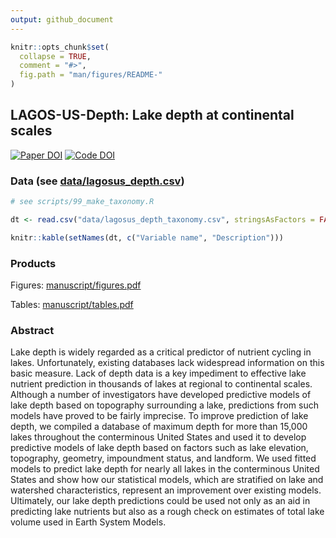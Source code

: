 ```yaml
---
output: github_document
---
```


<!-- README.md is generated from README.Rmd. Please edit that file -->

```r
knitr::opts_chunk$set(
  collapse = TRUE,
  comment = "#>",
  fig.path = "man/figures/README-"
)
```

## LAGOS-US-Depth: Lake depth at continental scales

[![Paper DOI](https://img.shields.io/badge/Paper-DOI-blue.svg)]() [![Code DOI](https://zenodo.org/badge/123951266.svg)](https://zenodo.org/badge/latestdoi/123951266)

### Data (see [data/lagosus_depth.csv]())

```r
# see scripts/99_make_taxonomy.R

dt <- read.csv("data/lagosus_depth_taxonomy.csv", stringsAsFactors = FALSE)

knitr::kable(setNames(dt, c("Variable name", "Description")))
```

### Products

Figures: [manuscript/figures.pdf](manuscript/figures.pdf)

Tables: [manuscript/tables.pdf](manuscript/tables.pdf)

### Abstract

Lake depth is widely regarded as a critical predictor of nutrient cycling in lakes. Unfortunately, existing databases lack widespread information on this basic measure. Lack of depth data is a key impediment to effective lake nutrient prediction in thousands of lakes at regional to continental scales. Although a number of investigators have developed predictive models of lake depth based on topography surrounding a lake, predictions from such models have proved to be fairly imprecise. To improve prediction of lake depth, we compiled a database of maximum depth for more than 15,000 lakes throughout the conterminous United States and used it to develop predictive models of lake depth based on factors such as lake elevation, topography, geometry, impoundment status, and landform. We used fitted models to predict lake depth for nearly all lakes in the conterminous United States and show how our statistical models, which are stratified on lake and watershed characteristics, represent an improvement over existing models. Ultimately, our lake depth predictions could be used not only as an aid in predicting lake nutrients but also as a rough check on estimates of total lake volume used in Earth System Models.
